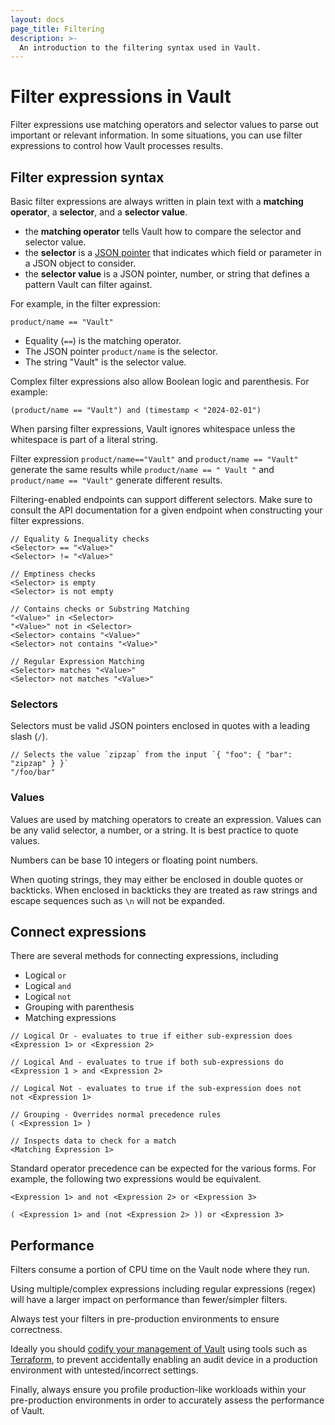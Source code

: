 ```yaml
---
layout: docs
page_title: Filtering
description: >-
  An introduction to the filtering syntax used in Vault.
---
```


# Filter expressions in Vault

Filter expressions use matching operators and selector values to parse
out important or relevant information. In some situations, you can use filter
expressions to control how Vault processes results.

## Filter expression syntax

Basic filter expressions are always written in plain text with a
**matching operator**, a **selector**, and a **selector value**.

- the **matching operator** tells Vault how to compare the selector and selector
  value.
- the **selector** is a [JSON pointer](https://tools.ietf.org/html/rfc6901) that
  indicates which field or parameter in a JSON object to consider.
- the **selector value** is a JSON pointer, number, or string that defines a
  pattern Vault can filter against.

For example, in the filter expression:

```text
product/name == "Vault"
```

- Equality (`==`) is the matching operator.
- The JSON pointer `product/name` is the selector.
- The string "Vault" is the selector value.

Complex filter expressions also allow Boolean logic and parenthesis. For example:

```text
(product/name == "Vault") and (timestamp < "2024-02-01")
```

When parsing filter expressions, Vault ignores whitespace unless the whitespace
is part of a literal string.

Filter expression
`product/name=="Vault"` and `product/name == "Vault"` generate the same results
while `product/name == " Vault "` and `product/name == "Vault"` generate
different results.

<Note title="Selectors are not universal">

  Filtering-enabled endpoints can support different selectors. Make sure to
  consult the API documentation for a given endpoint when constructing your
  filter expressions.

</Note>
<Tabs>

<Tab heading="Matching operators">



```text
// Equality & Inequality checks
<Selector> == "<Value>"
<Selector> != "<Value>"

// Emptiness checks
<Selector> is empty
<Selector> is not empty

// Contains checks or Substring Matching
"<Value>" in <Selector>
"<Value>" not in <Selector>
<Selector> contains "<Value>"
<Selector> not contains "<Value>"

// Regular Expression Matching
<Selector> matches "<Value>"
<Selector> not matches "<Value>"
```

### Selectors

Selectors must be valid JSON pointers enclosed in quotes with a  leading slash (`/`).

```text
// Selects the value `zipzap` from the input `{ "foo": { "bar": "zipzap" } }`
"/foo/bar"
```

### Values

Values are used by matching operators to create an expression. Values can be any
valid selector, a number, or a string. It is best practice to quote values.

Numbers can be base 10 integers or floating point numbers.

When quoting strings, they may either be enclosed in double quotes or backticks.
When enclosed in backticks they are treated as raw strings and escape sequences
such as `\n` will not be expanded.

## Connect expressions

There are several methods for connecting expressions, including

- Logical `or`
- Logical `and`
- Logical `not`
- Grouping with parenthesis
- Matching expressions

```text
// Logical Or - evaluates to true if either sub-expression does
<Expression 1> or <Expression 2>

// Logical And - evaluates to true if both sub-expressions do
<Expression 1 > and <Expression 2>

// Logical Not - evaluates to true if the sub-expression does not
not <Expression 1>

// Grouping - Overrides normal precedence rules
( <Expression 1> )

// Inspects data to check for a match
<Matching Expression 1>
```

Standard operator precedence can be expected for the various forms. For example,
the following two expressions would be equivalent.

```text
<Expression 1> and not <Expression 2> or <Expression 3>

( <Expression 1> and (not <Expression 2> )) or <Expression 3>
```

## Performance

Filters consume a portion of CPU time on the Vault node where they run.

<Note title="Regular expressions">
  Using multiple/complex expressions including regular expressions
  (regex) will have a larger impact on performance than fewer/simpler filters.
</Note>

Always test your filters in pre-production environments to ensure correctness.

Ideally you should [codify your management of Vault](/vault/tutorials/operations/codify-mgmt-vault-terraform)
using tools such as [Terraform](https://www.terraform.io/), to prevent accidentally enabling an audit device
in a production environment with untested/incorrect settings.

Finally, always ensure you profile production-like workloads within your pre-production
environments in order to accurately assess the performance of Vault.

